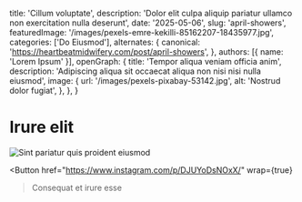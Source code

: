  title: 'Cillum voluptate',
  description: 'Dolor elit culpa aliquip pariatur ullamco non exercitation nulla deserunt',
  date: '2025-05-06',
  slug: 'april-showers',
  featuredImage: '/images/pexels-emre-kekilli-85162207-18435977.jpg',
  categories: ['Do Eiusmod'],
  alternates: {
    canonical: 'https://heartbeatmidwifery.com/post/april-showers',
  },
  authors: [{ name: 'Lorem Ipsum' }],
  openGraph: {
    title: 'Tempor aliqua veniam officia anim',
    description: 'Adipiscing aliqua sit occaecat aliqua non nisi nisi nulla eiusmod',
    image: {
      url: '/images/pexels-pixabay-53142.jpg',
      alt: 'Nostrud dolor fugiat',
    },
  },
}


# Irure elit

<Image
  src="/images/pexels-vedran-miletic-1215404-2313396.jpg"
  size="large"
  wrap={true}
  alt="Sint pariatur quis proident eiusmod"
/>

<Button
  href="https://www.instagram.com/p/DJUYoDsNOxX/"
  wrap={true}
>Consequat et irure esse</Button>
